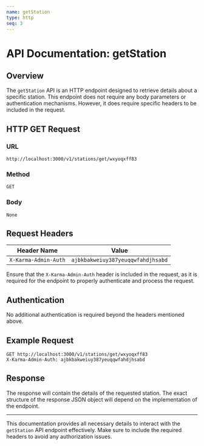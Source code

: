 ```yaml
---
name: getStation
type: http
seq: 3
---
```


# API Documentation: getStation

## Overview

The `getStation` API is an HTTP endpoint designed to retrieve details about a specific station. This endpoint does not require any body parameters or authentication mechanisms. However, it does require specific headers to be included in the request.

## HTTP GET Request

### URL

```
http://localhost:3000/v1/stations/get/wxyoqxff83
```

### Method

```
GET
```

### Body

```
None
```

## Request Headers

| Header Name              | Value                                 |
|--------------------------|---------------------------------------|
| `X-Karma-Admin-Auth`     | `ajbkbakweiuy387yeuqqwfahdjhsabd`     |

Ensure that the `X-Karma-Admin-Auth` header is included in the request, as it is required for the endpoint to properly authenticate and process the request.

## Authentication

No additional authentication is required beyond the headers mentioned above.

## Example Request

```http
GET http://localhost:3000/v1/stations/get/wxyoqxff83
X-Karma-Admin-Auth: ajbkbakweiuy387yeuqqwfahdjhsabd
```

## Response

The response will contain the details of the requested station. The exact structure of the response JSON object will depend on the implementation of the endpoint.

---

This documentation provides all necessary details to interact with the `getStation` API endpoint effectively. Make sure to include the required headers to avoid any authorization issues.